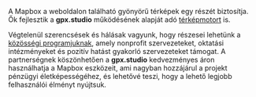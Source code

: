 A Mapbox a weboldalon található gyönyörű térképek egy részét biztosítja.
Ők fejlesztik a **gpx.studio** működésének alapját adó <a href="https://github.com/mapbox/mapbox-gl-js" target="_blank">térképmotort</a> is.

Végtelenül szerencsések és hálásak vagyunk, hogy részesei lehetünk a <a href="https://mapbox.com/community" target="_blank">közösségi programjuknak</a>, amely nonprofit szervezeteket, oktatási intézményeket és pozitív hatást gyakorló szervezeteket támogat.
A partnerségnek köszönhetően a **gpx.studio** kedvezményes áron használhatja a Mapbox eszközeit, ami nagyban hozzájárul a projekt pénzügyi életképességéhez, és lehetővé teszi, hogy a lehető legjobb felhasználói élményt nyújtsuk.
